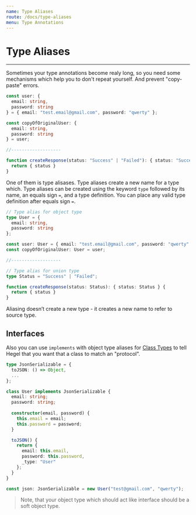 ```yaml
---
name: Type Aliases
route: /docs/type-aliases
menu: Type Annotations
---
```


# Type Aliases
----------------

Sometimes your type annotations become realy long, so you need some mechanisms which help you to don't repeat yourself. And prevent "copy-paste" errors.

```typescript
const user: {
  email: string,
  password: string
} = { email: "test.email@gmail.com", password: "qwerty" };

const copyOfOriginalUser: {
  email: string,
  password: string
} = user;

//-------------------

function createResponse(status: "Success" | "Failed"): { status: "Success" | "Failed" } {
  return { status }
}
```


One of them is type alisases. Type aliases create a new name for a type which.
Type aliases can be created using the keyword `type` followed by its name, an equals sign `=`, and a type definition. You can place any valid type definition after equals sign `=`.

```typescript
// Type alias for object type
type User = {
  email: string,
  password: string
};

const user: User = { email: "test.email@gmail.com", password: "qwerty" };
const copyOfOriginalUser: User = user;

//-------------------

// Type alias for union type
type Status = "Success" | "Failed";

function createResponse(status: Status): { status: Status } {
  return { status }
}
```

Aliasing doesn’t create a new type - it creates a new name to refer to source type.

## Interfaces

Also you can use `implements` with object type aliases for [Class Types](/docs/class-types) to tell Hegel that you want that a class to match an "protocol".

```typescript
type JsonSerializable = {
  toJSON: () => Object,
  ...
};

class User implements JsonSerializable {
  email: string;
  password: string;
  
  constructor(email, password) {
    this.email = email;
    this.password = password;
  }

  toJSON() {
    return {
      email: this.email,
      password: this.password,
      _type: "User"
    };
  }
}

const json: JsonSerializable = new User("test@gmail.com", "qwerty");
```

> Note, that your object type which should act like interface should be a soft object type.